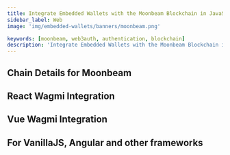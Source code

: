 ```yaml
---
title: Integrate Embedded Wallets with the Moonbeam Blockchain in JavaScript
sidebar_label: Web
image: 'img/embedded-wallets/banners/moonbeam.png'

keywords: [moonbeam, web3auth, authentication, blockchain]
description: 'Integrate Embedded Wallets with the Moonbeam Blockchain in JavaScript | Embedded Wallets'
---
```



<SEO
  title="Integrate Embedded Wallets with the Moonbeam Blockchain in JavaScript"
  description="Integrate Embedded Wallets with the Moonbeam Blockchain in JavaScript | Embedded Wallets"
  image="https://docs.metamask.io/img/embedded-wallets/banners/moonbeam.png"
  slug="/embedded-wallets/connect-blockchain/evm/moonbeam/web"
/>

## Chain Details for Moonbeam

<ChainDetailsMoonbeam />

## React Wagmi Integration

<ReactWagmiIntegration />

## Vue Wagmi Integration

<VueWagmiIntegration />

## For VanillaJS, Angular and other frameworks

<JsBlockchainMethods />
